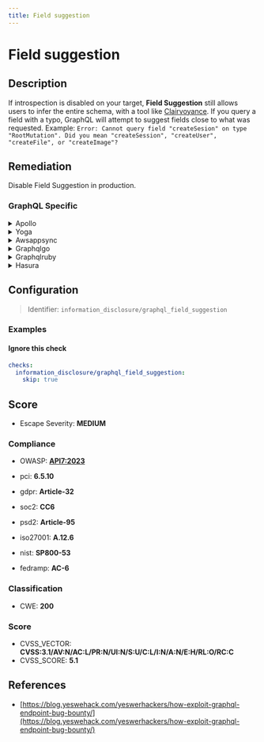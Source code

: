 ```yaml
---
title: Field suggestion
---
```


# Field suggestion

## Description

If introspection is disabled on your target, **Field Suggestion** still allows users to infer the entire schema, with a tool like [Clairvoyance](https://github.com/nikitastupin/clairvoyance). If you query a field with a typo, GraphQL will attempt to suggest fields close to what was requested. Example: ``` Error: Cannot query field "createSesion" on type "RootMutation". Did you mean "createSession", "createUser", "createFile", or "createImage"? ``` 

## Remediation

Disable Field Suggestion in production.



### GraphQL Specific

<details>
    <summary>Apollo</summary>

To address issues with the Apollo framework engine, ensure that you are using the latest stable version. Update your dependencies and check for any deprecated features that may need refactoring. Additionally, review the Apollo documentation for best practices on schema design, query optimization, and error handling to improve the performance and reliability of your GraphQL API.

</details>

<details>
    <summary>Yoga</summary>

To address issues within the Yoga framework engine, ensure that you are using the latest stable version of the framework. Regularly update your dependencies to incorporate security patches and bug fixes. Additionally, follow best practices for error handling and input validation to prevent common vulnerabilities. If you encounter specific problems, consult the Yoga framework documentation or seek support from the community forums.

</details>

<details>
    <summary>Awsappsync</summary>

To ensure the security and performance of your AWS AppSync GraphQL APIs, it is recommended to use parameterized queries to prevent injection attacks and to optimize query execution. Additionally, enable caching for frequently accessed data, monitor and set alarms for unusual patterns or error rates using Amazon CloudWatch, and manage data access by implementing fine-grained access control with AWS Identity and Access Management (IAM) roles and Amazon Cognito for authentication and authorization purposes.

</details>

<details>
    <summary>Graphqlgo</summary>

To mitigate potential security risks in your GraphQL Go framework engine, ensure that all queries are properly validated and sanitized to prevent injection attacks. Use middleware for authentication and authorization to control access to sensitive data. Regularly update dependencies to incorporate security patches. Additionally, consider implementing rate limiting to protect against denial-of-service attacks.

</details>

<details>
    <summary>Graphqlruby</summary>

Ensure that proper input validation is implemented to prevent GraphQL injection attacks. Use the built-in mechanisms for argument validation provided by the GraphQL Ruby framework. Additionally, consider implementing rate limiting and complexity analysis on queries to mitigate potential abuse.

</details>

<details>
    <summary>Hasura</summary>

To ensure secure and efficient data handling with the Hasura framework engine, it is recommended to use parameterized queries to prevent SQL injection attacks. Additionally, regularly update the Hasura engine to the latest version to benefit from security patches and performance improvements. Implement role-based access control to restrict data access and operations according to user roles. Monitor the engine's performance and logs to detect and address any issues promptly. Lastly, consider using environment variables for sensitive information instead of hardcoding them into your application.

</details>

## Configuration

> Identifier: `information_disclosure/graphql_field_suggestion`



### Examples



#### Ignore this check

```yaml
checks:
  information_disclosure/graphql_field_suggestion:
    skip: true
```




## Score

- Escape Severity: **<span className="medium-severity">MEDIUM</span>**

### Compliance

- OWASP: **[API7:2023](https://github.com/OWASP/API-Security/blob/master/editions/2023/en/0xa7-server-side-request-forgery.md)**

- pci: **6.5.10**
- gdpr: **Article-32**
- soc2: **CC6**
- psd2: **Article-95**
- iso27001: **A.12.6**
- nist: **SP800-53**
- fedramp: **AC-6**

### Classification

- CWE: **200**




### Score

- CVSS_VECTOR: **CVSS:3.1/AV:N/AC:L/PR:N/UI:N/S:U/C:L/I:N/A:N/E:H/RL:O/RC:C**
- CVSS_SCORE: **5.1**

## References

- [https://blog.yeswehack.com/yeswerhackers/how-exploit-graphql-endpoint-bug-bounty/](https://blog.yeswehack.com/yeswerhackers/how-exploit-graphql-endpoint-bug-bounty/)
  
